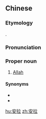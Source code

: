 ==Chinese==
{{zh-forms}}
{{wikipedia|lang=zh}}

===Etymology===
{{bor|zh|ar|اَللّٰه}}.

===Pronunciation===
{{zh-pron
|m=Ānlā
|c=on1 laai1
|cat=pn
}}

===Proper noun===
{{zh-proper noun}}

# [[Allah]]

====Synonyms====
* {{zh-l|阿拉|tr=Ālā}}
* {{zh-l|真主}}

{{zh-cat|Religion|Islam}}

[[hu:安拉]]
[[zh:安拉]]